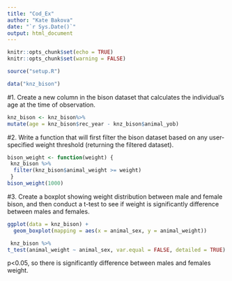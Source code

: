 ```yaml
---
title: "Cod_Ex"
author: "Kate Bakova"
date: "`r Sys.Date()`"
output: html_document
---
```


```r
knitr::opts_chunk$set(echo = TRUE)
knitr::opts_chunk$set(warning = FALSE) 
```

```r
source("setup.R")
```

```r
data("knz_bison")
```

#1. Create a new column in the bison dataset that calculates the individual’s age at the time of observation.

```r
knz_bison <- knz_bison%>%
mutate(age = knz_bison$rec_year - knz_bison$animal_yob)
```

#2. Write a function that will first filter the bison dataset based on any user-specified weight threshold (returning the filtered dataset).

```r
bison_weight <- function(weight) {
 knz_bison %>% 
  filter(knz_bison$animal_weight >= weight)
 }
bison_weight(1000)
```


#3. Create a boxplot showing weight distribution between male and female bison, and then conduct a t-test to see if weight is significantly difference between males and females.

```r
ggplot(data = knz_bison) +
  geom_boxplot(mapping = aes(x = animal_sex, y = animal_weight))
```

```r
 knz_bison %>% 
t_test(animal_weight ~ animal_sex, var.equal = FALSE, detailed = TRUE) 
```

p<0.05, so there is significantly difference between males and females weight.



